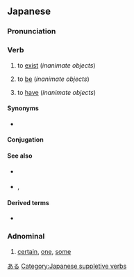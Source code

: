 ==Japanese==

===Pronunciation===
{{ja-pron|acc=a}}

===Verb===
{{ja-verb|type=1|tr=intrans}}

# {{ja-def|有る|在る}} to [[exist]] (''inanimate objects'')
#: {{ja-usex|テーブルの上に植木鉢が'''あります'''。|テーブル の うえ に うえきばち が '''あります'''。|There '''is''' a flowerpot on top of the table.}}
#: {{ja-usex|汝に幸'''あれ'''。|なんじ に さち '''あれ'''。|I wish you happiness. (''lit.'' Happiness, '''exist''' with you.)}}
# {{ja-def|有る|在る}} to [[be]] (''inanimate objects'')
# {{ja-def|有る|在る}} to [[have]] (''inanimate objects'')
#: {{ja-usex|私の学校は花園が'''あります'''。|わたし の がっこう は はなぞの が '''あります'''。|My school '''has''' a flower garden.}}

====Synonyms====
* {{ja-r|linkto=存在|存在する|そんざい する|gloss=to [[exist]]}}

====Conjugation====
{{ja-verbconj|ある|有ら|あら|ara|有り|あり|ari|有る|ある|aru|有る|ある|aru|有れ|あれ|are|有れ|あれ|are|有られる|あられる|arareru|有らせる<br>有らす|あらせる<br>あらす|araseru<br>arasu|有れる|あれる|areru|有ろう|あろう|arō|[[無い]]|[[ない]]|nai|無く(て)|なく(て)|naku(te)|有ります|[[あります]]|arimasu|有った|あった|atta|有って|あって|atte|有れば|あれば|areba}}

====See also====
* {{ja-r|居る|いる}} {{qualifier|animate objects}}
* {{ja-r|だ}}, {{ja-r|です}}

====Derived terms====
* {{ja-r|気がある|き が ある}}

===Adnominal===
{{ja-pos|adnominal}}

# {{ja-def|或る}} [[certain]], [[one]], [[some]]

[[Category:Japanese basic words|ある]]
[[Category:Japanese suppletive verbs]]